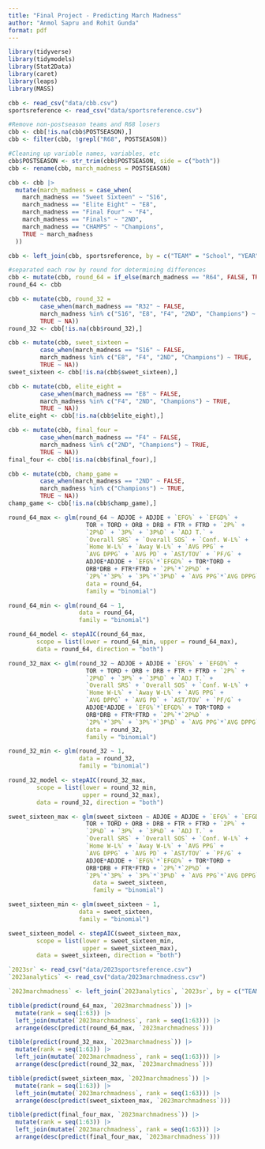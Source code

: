 ```yaml
---
title: "Final Project - Predicting March Madness"
author: "Anmol Sapru and Rohit Gunda"
format: pdf
---
```


```r

library(tidyverse)
library(tidymodels)
library(Stat2Data)
library(caret)
library(leaps)
library(MASS)

cbb <- read_csv("data/cbb.csv") 
sportsreference <- read_csv("data/sportsreference.csv")

#Remove non-postseason teams and R68 losers
cbb <- cbb[!is.na(cbb$POSTSEASON),]
cbb <- filter(cbb, !grepl("R68", POSTSEASON))

#Cleaning up variable names, variables, etc
cbb$POSTSEASON <- str_trim(cbb$POSTSEASON, side = c("both"))
cbb <- rename(cbb, march_madness = POSTSEASON) 

cbb <- cbb |>
  mutate(march_madness = case_when(
    march_madness == "Sweet Sixteen" ~ "S16",
    march_madness == "Elite Eight" ~ "E8",
    march_madness == "Final Four" ~ "F4",
    march_madness == "Finals" ~ "2ND",
    march_madness == "CHAMPS" ~ "Champions",
    TRUE ~ march_madness
  ))

cbb <- left_join(cbb, sportsreference, by = c("TEAM" = "School", "YEAR" = "Year"))
```

```r

#separated each row by round for determining differences
cbb <- mutate(cbb, round_64 = if_else(march_madness == "R64", FALSE, TRUE))
round_64 <- cbb

cbb <- mutate(cbb, round_32 = 
         case_when(march_madness == "R32" ~ FALSE,
         march_madness %in% c("S16", "E8", "F4", "2ND", "Champions") ~ TRUE,
         TRUE ~ NA))
round_32 <- cbb[!is.na(cbb$round_32),]

cbb <- mutate(cbb, sweet_sixteen = 
         case_when(march_madness == "S16" ~ FALSE,
         march_madness %in% c("E8", "F4", "2ND", "Champions") ~ TRUE,
         TRUE ~ NA))
sweet_sixteen <- cbb[!is.na(cbb$sweet_sixteen),]

cbb <- mutate(cbb, elite_eight = 
         case_when(march_madness == "E8" ~ FALSE,
         march_madness %in% c("F4", "2ND", "Champions") ~ TRUE,
         TRUE ~ NA))
elite_eight <- cbb[!is.na(cbb$elite_eight),]

cbb <- mutate(cbb, final_four = 
         case_when(march_madness == "F4" ~ FALSE,
         march_madness %in% c("2ND", "Champions") ~ TRUE,
         TRUE ~ NA))
final_four <- cbb[!is.na(cbb$final_four),]

cbb <- mutate(cbb, champ_game = 
         case_when(march_madness == "2ND" ~ FALSE,
         march_madness %in% c("Champions") ~ TRUE,
         TRUE ~ NA))
champ_game <- cbb[!is.na(cbb$champ_game),]
```

```r

round_64_max <- glm(round_64 ~ ADJOE + ADJDE + `EFG%` + `EFGD%` +
                      TOR + TORD + ORB + DRB + FTR + FTRD + `2P%` + 
                      `2P%D` + `3P%` + `3P%D` + `ADJ T.` + 
                      `Overall SRS` + `Overall SOS` + `Conf. W-L%` + 
                      `Home W-L%` + `Away W-L%` + `AVG PPG` + 
                      `AVG DPPG` + `AVG PD` + `AST/TOV` + `PF/G` + 
                      ADJOE*ADJDE + `EFG%`*`EFGD%` + TOR*TORD + 
                      ORB*DRB + FTR*FTRD + `2P%`*`2P%D` + 
                      `2P%`*`3P%` + `3P%`*`3P%D` + `AVG PPG`*`AVG DPPG`,     
                      data = round_64,
                      family = "binomial")

round_64_min <- glm(round_64 ~ 1,
                    data = round_64,
                    family = "binomial")

round_64_model <- stepAIC(round_64_max,
        scope = list(lower = round_64_min, upper = round_64_max),
        data = round_64, direction = "both")
```

```r

round_32_max <- glm(round_32 ~ ADJOE + ADJDE + `EFG%` + `EFGD%` +
                      TOR + TORD + ORB + DRB + FTR + FTRD + `2P%` + 
                      `2P%D` + `3P%` + `3P%D` + `ADJ T.` + 
                      `Overall SRS` + `Overall SOS` + `Conf. W-L%` + 
                      `Home W-L%` + `Away W-L%` + `AVG PPG` + 
                      `AVG DPPG` + `AVG PD` + `AST/TOV` + `PF/G` + 
                      ADJOE*ADJDE + `EFG%`*`EFGD%` + TOR*TORD + 
                      ORB*DRB + FTR*FTRD + `2P%`*`2P%D` + 
                      `2P%`*`3P%` + `3P%`*`3P%D` + `AVG PPG`*`AVG DPPG`,
                      data = round_32,
                      family = "binomial")

round_32_min <- glm(round_32 ~ 1,
                    data = round_32,
                    family = "binomial")

round_32_model <- stepAIC(round_32_max,
        scope = list(lower = round_32_min, 
                     upper = round_32_max),
        data = round_32, direction = "both")
```

```r

sweet_sixteen_max <- glm(sweet_sixteen ~ ADJOE + ADJDE + `EFG%` + `EFGD%` +
                      TOR + TORD + ORB + DRB + FTR + FTRD + `2P%` + 
                      `2P%D` + `3P%` + `3P%D` + `ADJ T.` + 
                      `Overall SRS` + `Overall SOS` + `Conf. W-L%` + 
                      `Home W-L%` + `Away W-L%` + `AVG PPG` + 
                      `AVG DPPG` + `AVG PD` + `AST/TOV` + `PF/G` + 
                      ADJOE*ADJDE + `EFG%`*`EFGD%` + TOR*TORD + 
                      ORB*DRB + FTR*FTRD + `2P%`*`2P%D` + 
                      `2P%`*`3P%` + `3P%`*`3P%D` + `AVG PPG`*`AVG DPPG`,
                        data = sweet_sixteen,
                        family = "binomial")

sweet_sixteen_min <- glm(sweet_sixteen ~ 1,
                    data = sweet_sixteen,
                    family = "binomial")

sweet_sixteen_model <- stepAIC(sweet_sixteen_max,
        scope = list(lower = sweet_sixteen_min,
                     upper = sweet_sixteen_max),
        data = sweet_sixteen, direction = "both")
```

```r

`2023sr` <- read_csv("data/2023sportsreference.csv")
`2023analytics` <- read_csv("data/2023marchmadness.csv")

`2023marchmadness` <- left_join(`2023analytics`, `2023sr`, by = c("TEAM" = "School"))

tibble(predict(round_64_max, `2023marchmadness`)) |>
  mutate(rank = seq(1:63)) |>
  left_join(mutate(`2023marchmadness`, rank = seq(1:63))) |>
  arrange(desc(predict(round_64_max, `2023marchmadness`)))

tibble(predict(round_32_max, `2023marchmadness`)) |>
  mutate(rank = seq(1:63)) |>
  left_join(mutate(`2023marchmadness`, rank = seq(1:63))) |>
  arrange(desc(predict(round_32_max, `2023marchmadness`)))

tibble(predict(sweet_sixteen_max, `2023marchmadness`)) |>
  mutate(rank = seq(1:63)) |>
  left_join(mutate(`2023marchmadness`, rank = seq(1:63))) |>
  arrange(desc(predict(sweet_sixteen_max, `2023marchmadness`)))

tibble(predict(final_four_max, `2023marchmadness`)) |>
  mutate(rank = seq(1:63)) |>
  left_join(mutate(`2023marchmadness`, rank = seq(1:63))) |>
  arrange(desc(predict(final_four_max, `2023marchmadness`)))
```
